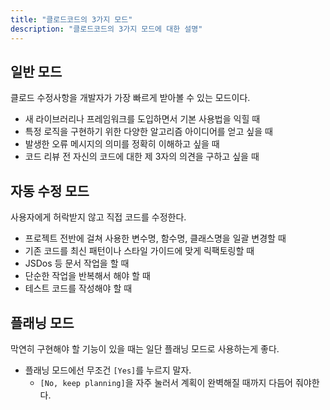 ```yaml
---
title: "클로드코드의 3가지 모드"
description: "클로드코드의 3가지 모드에 대한 설명"
---
```


## 일반 모드

<Callout>
  클로드 수정사항을 개발자가 가장 빠르게 받아볼 수 있는 모드이다.
</Callout>

- 새 라이브러리나 프레임워크를 도입하면서 기본 사용법을 익힐 때
- 특정 로직을 구현하기 위한 다양한 알고리즘 아이디어를 얻고 싶을 때
- 발생한 오류 메시지의 의미를 정확히 이해하고 싶을 때
- 코드 리뷰 전 자신의 코드에 대한 제 3자의 의견을 구하고 싶을 때

## 자동 수정 모드

<Callout>사용자에게 허락받지 않고 직접 코드를 수정한다.</Callout>

- 프로젝트 전반에 걸쳐 사용한 변수명, 함수명, 클래스명을 일괄 변경할 때
- 기존 코드를 최신 패턴이나 스타일 가이드에 맞게 릭팩토링할 때
- JSDos 등 문서 작업을 할 때
- 단순한 작업을 반복해서 해야 할 때
- 테스트 코드를 작성해야 할 때

## 플래닝 모드

<Callout>
  막연히 구현해야 할 기능이 있을 때는 일단 플래닝 모드로 사용하는게 좋다.
</Callout>

- 플래닝 모드에선 무조건 `[Yes]`를 누르지 말자.
  - `[No, keep planning]`을 자주 눌러서 계획이 완벽해질 때까지 다듬어 줘야한다.
